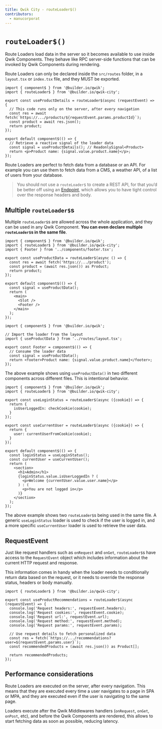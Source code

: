 ```yaml
---
title: Qwik City - routeLoader$()
contributors:
  - manucorporat
---
```


# `routeLoader$()`

Route Loaders load data in the server so it becomes available to use inside Qwik Components. They behave like RPC server-side functions that can be invoked by Qwik Components during rendering.

Route Loaders can only be declared inside the `src/routes` folder, in a `layout.tsx` or `index.tsx` file, and they MUST be exported.

```tsx /routeLoader$/ /useProductData/#a title="src/routes/product/[productId]/index.tsx"
import { component$ } from '@builder.io/qwik';
import { routeLoader$ } from '@builder.io/qwik-city';

export const useProductDetails = routeLoader$(async (requestEvent) => {
  // This code runs only on the server, after every navigation
  const res = await fetch(`https://.../products/${requestEvent.params.productId}`);
  const product = await res.json();
  return product;
});

export default component$(() => {
  // Retrieve a reactive signal of the loader data
  const signal = useProductDetails(); // ReadonlySignal<Product>
  return <p>Product name: {signal.value.product.name}</p>;
});
```

Route Loaders are perfect to fetch data from a database or an API. For example you can use them to fetch data from a CMS, a weather API, of a list of users from your database.

> You should not use a `routeLoader$` to create a REST API, for that you’d be better off using an [Endpoint](/docs/(qwikcity)/endpoints/index.mdx), which allows you to have tight control over the response headers and body.

## Multiple `routeLoader$`s

Multiple `routeLoader$`s are allowed across the whole application, and they can be used in any Qwik Component. **You can even declare multiple `routeLoader$`s in the same file**.


```tsx title="src/routes/layout.tsx"
import { component$ } from '@builder.io/qwik';
import { routeLoader$ } from '@builder.io/qwik-city';
import { Footer } from '../components/footer.tsx';

export const useProductData = routeLoader$(async () => {
  const res = await fetch('https://.../product');
  const product = (await res.json()) as Product;
  return product;
});

export default component$(() => {
  const signal = useProductData();
  return (
    <main>
      <Slot />
      <Footer />
    </main>
  );
});
```

```tsx title="src/components/footer.tsx"
import { component$ } from '@builder.io/qwik';

// Import the loader from the layout
import { useProductData } from '../routes/layout.tsx';

export const Footer = component$(() => {
  // Consume the loader data
  const signal = useProductData();
  return <footer>Product name: {signal.value.product.name}</footer>;
});
```

The above example shows using `useProductData()` in two different components across different files. This is intentional behavior.

```tsx title="src/routes/admin/index.tsx"
import { component$ } from '@builder.io/qwik';
import { routeLoader$ } from '@builder.io/qwik-city';

export const useLoginStatus = routeLoader$(async ({cookie}) => {
  return {
    isUserLoggedIn: checkCookie(cookie);
  }
});

export const useCurrentUser = routeLoader$(async ({cookie}) => {
  return {
    user: currentUserFromCookie(cookie);
  }
});

export default component$(() => {
  const loginStatus = useLoginStatus();
  const currentUser = useCurrentUser();
  return (
    <section>
      <h1>Admin</h1>
      {loginStatus.value.isUserLoggedIn ? (
        <p>Welcome {currentUser.value.user.name}</p>
      ) : (
        <p>You are not logged in</p>
      )}
    </section>
  );
});
```

The above example shows two `routeLoader$`s being used in the same file. A generic `useLoginStatus` loader is used to check if the user is logged in, and a more specific `useCurrentUser` loader is used to retrieve the user data.

## RequestEvent

Just like request handlers such as `onRequest` and `onGet`, `routeLoader$`s have access to the `RequestEvent` object which includes information about the current HTTP request and response.

This information comes in handy when the loader needs to conditionally return data based on the request, or it needs to override the response status, headers or body manually.

```tsx /requestEvent/ title="src/routes/product/[user]/index.tsx"
import { routeLoader$ } from '@builder.io/qwik-city';

export const useProductRecommendations = routeLoader$(async (requestEvent) => {
  console.log('Request headers:', requestEvent.headers);
  console.log('Request cookies:', requestEvent.cookie);
  console.log('Request url:', requestEvent.url);
  console.log('Request method:', requestEvent.method);
  console.log('Request params:', requestEvent.params);

  // Use request details to fetch personalized data
  const res = fetch(`https://.../recommendations?user=${requestEvent.params.user}`);
  const recommendedProducts = (await res.json()) as Product[];

  return recommendedProducts;
});
```

## Performance considerations

Route Loaders are executed on the server, after every navigation. This means that they are executed every time a user navigates to a page in SPA or MPA, and they are executed even if the user is navigating to the same page.

Loaders execute after the Qwik Middlewares handlers (`onRequest`, `onGet`, `onPost`, etc), and before the Qwik Components are rendered, this allows to start fetching data as soon as possible, reducing latency.


